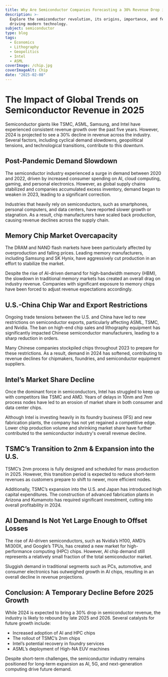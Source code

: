 ```yaml
---
title: Why Are Semiconductor Companies Forecasting a 30% Revenue Drop in 2024?
description: >-
  Explore the semiconductor revolution, its origins, importance, and features
  driving modern technology.
subject: semiconductor
type: blog
tags:
  - Economics
  - Lithography
  - Geopolitics
  - Intel
  - ASML
coverImage: /chip.jpg
coverImageAlt: Chip
date: "2025-02-08"
---
```


# The Impact of Global Trends on Semiconductor Revenue in 2025

Semiconductor giants like TSMC, ASML, Samsung, and Intel have experienced consistent revenue growth over the past five years. However, 2024 is projected to see a 30% decline in revenue across the industry. Several factors, including cyclical demand slowdowns, geopolitical tensions, and technological transitions, contribute to this downturn.

## Post-Pandemic Demand Slowdown

The semiconductor industry experienced a surge in demand between 2020 and 2022, driven by increased consumer spending on AI, cloud computing, gaming, and personal electronics. However, as global supply chains stabilized and companies accumulated excess inventory, demand began to weaken in 2023, leading to a significant correction.

Industries that heavily rely on semiconductors, such as smartphones, personal computers, and data centers, have reported slower growth or stagnation. As a result, chip manufacturers have scaled back production, causing revenue declines across the supply chain.

## Memory Chip Market Overcapacity

The DRAM and NAND flash markets have been particularly affected by overproduction and falling prices. Leading memory manufacturers, including Samsung and SK Hynix, have aggressively cut production in an effort to stabilize the market.

Despite the rise of AI-driven demand for high-bandwidth memory (HBM), the slowdown in traditional memory markets has created an overall drag on industry revenue. Companies with significant exposure to memory chips have been forced to adjust revenue expectations accordingly.

## U.S.-China Chip War and Export Restrictions

Ongoing trade tensions between the U.S. and China have led to new restrictions on semiconductor exports, particularly affecting ASML, TSMC, and Nvidia. The ban on high-end chip sales and lithography equipment has significantly impacted Chinese semiconductor manufacturers, leading to a sharp reduction in orders.

Many Chinese companies stockpiled chips throughout 2023 to prepare for these restrictions. As a result, demand in 2024 has softened, contributing to revenue declines for chipmakers, foundries, and semiconductor equipment suppliers.

## Intel’s Market Share Decline

Once the dominant force in semiconductors, Intel has struggled to keep up with competitors like TSMC and AMD. Years of delays in 10nm and 7nm process nodes have led to an erosion of market share in both consumer and data center chips.

Although Intel is investing heavily in its foundry business (IFS) and new fabrication plants, the company has not yet regained a competitive edge. Lower chip production volume and shrinking market share have further contributed to the semiconductor industry's overall revenue decline.

## TSMC’s Transition to 2nm & Expansion into the U.S.

TSMC’s 2nm process is fully designed and scheduled for mass production in 2025. However, this transition period is expected to reduce short-term revenues as customers prepare to shift to newer, more efficient nodes.

Additionally, TSMC’s expansion into the U.S. and Japan has introduced high capital expenditures. The construction of advanced fabrication plants in Arizona and Kumamoto has required significant investment, cutting into overall profitability in 2024.

## AI Demand Is Not Yet Large Enough to Offset Losses

The rise of AI-driven semiconductors, such as Nvidia’s H100, AMD’s MI300X, and Google’s TPUs, has created a new market for high-performance computing (HPC) chips. However, AI chip demand still represents a relatively small fraction of the total semiconductor market.

Sluggish demand in traditional segments such as PCs, automotive, and consumer electronics has outweighed growth in AI chips, resulting in an overall decline in revenue projections.

## Conclusion: A Temporary Decline Before 2025 Growth

While 2024 is expected to bring a 30% drop in semiconductor revenue, the industry is likely to rebound by late 2025 and 2026. Several catalysts for future growth include:

- Increased adoption of AI and HPC chips
- The rollout of TSMC’s 2nm chips
- Intel’s potential recovery in foundry services
- ASML’s deployment of High-NA EUV machines

Despite short-term challenges, the semiconductor industry remains positioned for long-term expansion as AI, 5G, and next-generation computing drive future demand.

